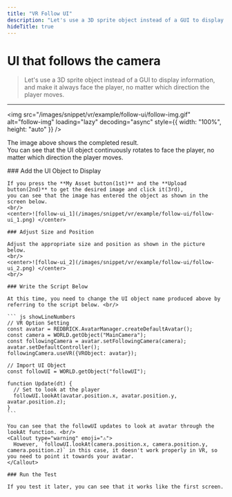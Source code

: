 ```yaml
---
title: "VR Follow UI"
description: "Let's use a 3D sprite object instead of a GUI to display information, and make it always face the player, no matter which direction the player moves."
hideTitle: true
---
```



# UI that follows the camera

> Let's use a 3D sprite object instead of a GUI to display information, and make it always face the player, no matter which direction the player moves.

---

<img
  src="/images/snippet/vr/example/follow-ui/follow-img.gif"
  alt="follow-img"
  loading="lazy"
  decoding="async"
  style={{ width: "100%", height: "auto" }}
/>
<br />

The image above shows the completed result. <br/>
You can see that the UI object continuously rotates to face the player, no matter which direction the player moves.

<Steps>
    ### Add the UI Object to Display

    If you press the **My Asset button(1st)** and the **Upload button(2nd)** to get the desired image and click it(3rd),
    you can see that the image has entered the object as shown in the screen below.
    <br/>
    <center>![follow-ui_1](/images/snippet/vr/example/follow-ui/follow-ui_1.png) </center>

    ### Adjust Size and Position

    Adjust the appropriate size and position as shown in the picture below.
    <br/>
    <center>![follow-ui_2](/images/snippet/vr/example/follow-ui/follow-ui_2.png) </center>
    <br/>

    ### Write the Script Below

    At this time, you need to change the UI object name produced above by referring to the script below. <br/>

    ``` js showLineNumbers
    // VR Option Setting
    const avatar = REDBRICK.AvatarManager.createDefaultAvatar();
    const camera = WORLD.getObject("MainCamera");
    const followingCamera = avatar.setFollowingCamera(camera);
    avatar.setDefaultController();
    followingCamera.useVR({VRObject: avatar});

    // Import UI Object
    const followUI = WORLD.getObject("followUI");

    function Update(dt) {
      // Set to look at the player
      followUI.lookAt(avatar.position.x, avatar.position.y, avatar.position.z);
    }
    ```

    You can see that the followUI updates to look at avatar through the lookAt function. <br/>
    <Callout type="warning" emoji="⚠️">
      However, `followUI.lookAt(camera.position.x, camera.position.y, camera.position.z)` in this case, it doesn't work properly in VR, so you need to point it towards your avatar.
    </Callout>

    ### Run the Test

    If you test it later, you can see that it works like the first screen.

</Steps>
